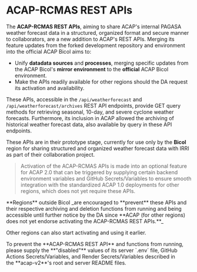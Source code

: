 
# ACAP-RCMAS REST APIs

The **ACAP-RCMAS REST APIs**, aiming to share ACAP's internal PAGASA weather forecast data in a structured, organized format and secure manner to collaborators, are a new addition to ACAP's REST APIs. Merging its feature updates from the forked development repository and environment into the official ACAP Bicol aims to:

- Unify **datadata sources** and **processes**, merging specific updates from the ACAP Bicol's **mirror environment** to the **official** ACAP Bicol environment.
- Make the APIs readily available for other regions should the DA request its activation and availability.

These APIs, accessible in the `/api/weatherforecast` and `/api/weatherforecast/archives` REST API endpoints, provide GET query methods for retrieving seasonal, 10-day, and severe cyclone weather forecasts. Furthermore, its inclusion in ACAP allowed the archiving of historical weather forecast data, also available by query in these API endpoints.

These APIs are in their prototype stage, currently for use only by the **Bicol** region for sharing structured and organized weather forecast data with IRRI as part of their collaboration project.

> Activation of the ACAP-RCMAS APIs is made into an optional feature for ACAP 2.0 that can be triggered by supplying certain backend environment variables and GitHub Secrets/Variables to ensure smooth integration with the standardized ACAP 1.0 deployments for other regions, which does not yet require these APIs.

<Callout type="info" emoji="ℹ️">
**Regions** outside Bicol _are encouraged to **prevent** these APIs and their respective archiving and deletion functions from running and being accessible until further notice by the DA since **ACAP (for other regions) does not yet endorse activating the ACAP-RCMAS REST APIs.**_

Other regions can also start activating and using it earlier.
</Callout>

<Callout>
To prevent the **ACAP-RCMAS REST API** and functions from running, please supply the **"disabled"** values of its server `.env` file, GitHub Actions Secrets/Variables, and Render Secrets/Variables described in the **acap-v2**'s root and server README files.
</Callout>
